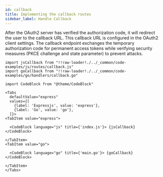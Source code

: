 ```yaml
---
id: callback
title: Implementing the callback routes
sidebar_label: Handle Callback
---
```


After the OAuth2 server has verified the authorization code, it will redirect the user to the callback URL. This callback URL is
configured in the OAuth2 client settings. The callback endpoint exchanges the temporary authorization code for permanent access
tokens while verifying security measures (PKCE challenge and state parameter) to prevent attacks.

```mdx-code-block
import jsCallback from "!!raw-loader!./../_common/code-examples/js/routes/callback.js"
import goCallback from "!!raw-loader!./../_common/code-examples/go/handlers/callback.go"

import CodeBlock from "@theme/CodeBlock"
```

```mdx-code-block
<Tabs
  defaultValue="express"
  values={[
    {label: 'Expressjs', value: 'express'},
    {label: 'Go', value: 'go'},
  ]}>
<TabItem value="express">
```

```mdx-code-block
  <CodeBlock language="js" title={'index.js'}> {jsCallback} </CodeBlock>
```

```mdx-code-block
</TabItem>
<TabItem value="go">
```

```mdx-code-block
  <CodeBlock language="go" title={'main.go'}> {goCallback} </CodeBlock>
```

```mdx-code-block
</TabItem>
</Tabs>
```
